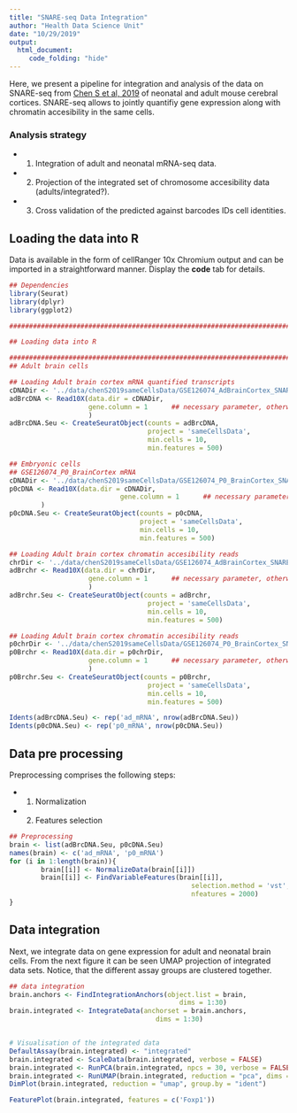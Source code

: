```yaml
---
title: "SNARE-seq Data Integration"
author: "Health Data Science Unit"
date: "10/29/2019"
output: 
  html_document:
     code_folding: "hide"
---
```


Here, we present a pipeline for integration and analysis of the data on SNARE-seq from 
[Chen S et al, 2019](http://www.ncbi.nlm.nih.gov/geo/query/acc.cgi?acc=GSE126074) of 
neonatal and adult mouse cerebral cortices. SNARE-seq allows to jointly quantifiy gene 
expression along with chromatin accesibility in the same cells.  

### Analysis strategy

* 1. Integration of adult and neonatal mRNA-seq data.

* 2. Projection of the integrated set of chromosome accesibility data (adults/integrated?).

* 3. Cross validation of the predicted against barcodes IDs cell identities. 

## Loading the data into R

Data is available in the form of cellRanger 10x Chromium output and can be imported
in a straightforward manner. Display the **code** tab for details.

```r
## Dependencies
library(Seurat)
library(dplyr)
library(ggplot2)

#############################################################################################

## Loading data into R

#########################################################################################
## Adult brain cells

## Loading Adult brain cortex mRNA quantified transcripts
cDNADir <- '../data/chenS2019sameCellsData/GSE126074_AdBrainCortex_SNAREseq_cDNA/'
adBrcDNA <- Read10X(data.dir = cDNADir, 
                    gene.column = 1      ## necessary parameter, otherwise runs error
                    )
adBrcDNA.Seu <- CreateSeuratObject(counts = adBrcDNA,
                                   project = 'sameCellsData', 
                                   min.cells = 10,
                                   min.features = 500)

## Embryonic cells 
## GSE126074_P0_BrainCortex mRNA
cDNADir <- '../data/chenS2019sameCellsData/GSE126074_P0_BrainCortex_SNAREseq_cDNA/'
p0cDNA <- Read10X(data.dir = cDNADir, 
                            gene.column = 1      ## necessary parameter, otherwise runs error
        )
p0cDNA.Seu <- CreateSeuratObject(counts = p0cDNA,
                                 project = 'sameCellsData', 
                                 min.cells = 10,
                                 min.features = 500)

## Loading Adult brain cortex chromatin accesibility reads
chrDir <- '../data/chenS2019sameCellsData/GSE126074_AdBrainCortex_SNAREseq_chromatin/'
adBrchr <- Read10X(data.dir = chrDir, 
                    gene.column = 1      ## necessary parameter, otherwise runs error
                    )
adBrchr.Seu <- CreateSeuratObject(counts = adBrchr,
                                   project = 'sameCellsData', 
                                   min.cells = 10,
                                   min.features = 500)

## Loading Adult brain cortex chromatin accesibility reads
p0chrDir <- '../data/chenS2019sameCellsData/GSE126074_P0_BrainCortex_SNAREseq_chromatin/'
p0Brchr <- Read10X(data.dir = p0chrDir, 
                    gene.column = 1      ## necessary parameter, otherwise runs error
                    )
p0Brchr.Seu <- CreateSeuratObject(counts = p0Brchr,
                                   project = 'sameCellsData', 
                                   min.cells = 10,
                                   min.features = 500)

Idents(adBrcDNA.Seu) <- rep('ad_mRNA', nrow(adBrcDNA.Seu))
Idents(p0cDNA.Seu) <- rep('p0_mRNA', nrow(p0cDNA.Seu))
```

## Data pre processing

Preprocessing comprises the following steps:

* 1. Normalization

* 2. Features selection

```r
## Preprocessing
brain <- list(adBrcDNA.Seu, p0cDNA.Seu)
names(brain) <- c('ad_mRNA', 'p0_mRNA')
for (i in 1:length(brain)){
        brain[[i]] <- NormalizeData(brain[[i]])
        brain[[i]] <- FindVariableFeatures(brain[[i]], 
                                              selection.method = 'vst',
                                              nfeatures = 2000)
}
```

## Data integration

Next, we integrate data on gene expression for adult and neonatal brain cells. From the next figure it can be seen UMAP 
projection of integrated data sets. Notice, that the different assay groups are clustered together. 

```r
## data integration
brain.anchors <- FindIntegrationAnchors(object.list = brain, 
                                           dims = 1:30)
brain.integrated <- IntegrateData(anchorset = brain.anchors,
                                     dims = 1:30)


# Visualisation of the integrated data
DefaultAssay(brain.integrated) <- "integrated"
brain.integrated <- ScaleData(brain.integrated, verbose = FALSE)
brain.integrated <- RunPCA(brain.integrated, npcs = 30, verbose = FALSE)
brain.integrated <- RunUMAP(brain.integrated, reduction = "pca", dims = 1:30)
DimPlot(brain.integrated, reduction = "umap", group.by = "ident")
```

```r
FeaturePlot(brain.integrated, features = c('Foxp1'))
```


